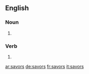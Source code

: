 ==English==

===Noun===
{{head|en|noun plural form}}

# {{plural of|savor|lang=en}}

===Verb===
{{head|en|verb form}}

# {{en-third-person singular of|savor}}

[[ar:savors]]
[[de:savors]]
[[fr:savors]]
[[it:savors]]